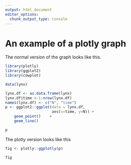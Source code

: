 ```yaml
---
output: html_document
editor_options: 
  chunk_output_type: console
---
```

# An example of a plotly graph

The normal version of the graph looks like this.
```r
library(plotly)
library(ggplot2)
library(cowplot)

data(lynx)

lynx.df <- as.data.frame(lynx)
lynx.df$time <-1:nrow(lynx.df)
names(lynx.df) <- c("N", "time")
p <- ggplot2::ggplot(data = lynx.df, 
                     aes(x=time, y=N)) +
    geom_point()    + 
    geom_line()

p
```


The plotly version looks like this
```r


fig <- plotly::ggplotly(p)

fig
```

